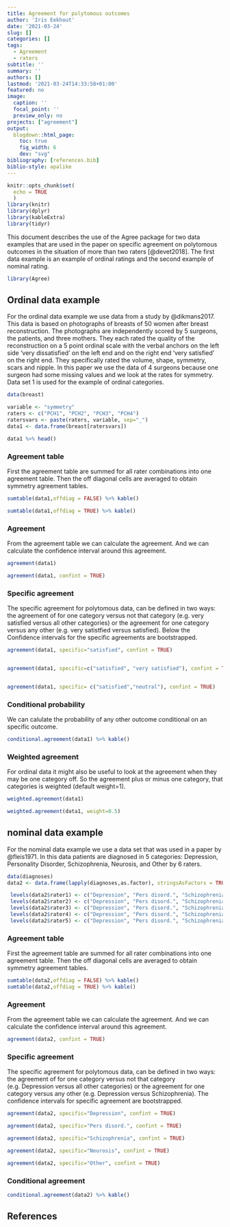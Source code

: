 ```yaml
---
title: Agreement for polytomous outcomes
author: 'Iris Eekhout'
date: '2021-03-24'
slug: []
categories: []
tags:
  - Agreement
  - raters
subtitle: ''
summary: ''
authors: []
lastmod: '2021-03-24T14:33:58+01:00'
featured: no
image:
  caption: ''
  focal_point: ''
  preview_only: no
projects: ["agreement"]
output: 
  blogdown::html_page:
    toc: true
    fig_width: 6
    dev: "svg"
bibliography: [references.bib]
biblio-style: apalike
---
```



```r
knitr::opts_chunk$set(
  echo = TRUE
  )
library(knitr)
library(dplyr)
library(kableExtra)
library(tidyr)
```

This document describes the use of the Agree package for two data examples that are used in the paper on specific agreement on polytomous outcomes in the situation of more than two raters [@devet2018]. The first data example is an example of ordinal ratings and the second example of nominal rating. 

```r
library(Agree)

```

## Ordinal data example
For the ordinal data example we use data from a study by @dikmans2017. This data is based on photographs of breasts of 50 women after breast reconstruction. The photographs are  independently scored by 5 surgeons, the patients, and three mothers. They each rated the quality of the reconstruction on a 5 point ordinal scale with the verbal anchors on the left side ‘very dissatisfied’ on the left end and on the right end ‘very satisfied’ on the right end. They specifically rated the volume, shape, symmetry, scars and nipple. In this paper we use the data of 4 surgeons because one surgeon had some missing values and we look at the rates for symmetry. Data set 1 is used for the example of ordinal categories.

```r
data(breast)

variable <- "symmetry"
raters <- c("PCH1", "PCH2", "PCH3", "PCH4")
ratersvars <- paste(raters, variable, sep="_")
data1 <- data.frame(breast[ratersvars])

data1 %>% head()

```

### Agreement table
First the agreement table are summed for all rater combinations into one agreement table. Then the off diagonal cells are averaged to obtain symmetry agreement tables. 

```r

sumtable(data1,offdiag = FALSE) %>% kable()

sumtable(data1,offdiag = TRUE) %>% kable()
```

### Agreement
From the agreement table we can calculate the agreement. And we can calculate the confidence interval around this agreement.
```r
agreement(data1)

agreement(data1, confint = TRUE)

```


### Specific agreement
The specific agreement for polytomous data, can be defined in two ways: the agreement of for one category versus not that category (e.g. very satisfied versus all other categories) or the agreement for one category versus any other (e.g. very satistfied versus satisfied). Below the Confidence intervals for the specific agreements are bootstrapped.


```r
agreement(data1, specific="satisfied", confint = TRUE)


agreement(data1, specific=c("satisfied", "very satisfied"), confint = TRUE)


agreement(data1, specific= c("satisfied","neutral"), confint = TRUE)

```


### Conditional probability
We can calulate the probability of any other outcome conditional on an specific outcome. 

```r
conditional.agreement(data1) %>% kable()
```


### Weighted agreement
For ordinal data it might also be useful to look at the agreement when they may be one category off. So the agreement plus or minus one category, that categories is weighted (default weight=1). 

```r
weighted.agreement(data1)

weighted.agreement(data1, weight=0.5)

```



## nominal data example
For the nominal data example we use a data set that was used in a paper by @fleis1971. In this data patients are diagnosed in 5 categories: Depression, Personality Disorder, Schizophrenia, Neurosis, and Other by 6 raters. 

```r

data(diagnoses) 
data2 <- data.frame(lapply(diagnoses,as.factor), stringsAsFactors = TRUE)

 levels(data2$rater1) <- c("Depression", "Pers disord.", "Schizophrenia", "Neurosis", "Other")
 levels(data2$rater2) <- c("Depression", "Pers disord.", "Schizophrenia", "Neurosis", "Other")
 levels(data2$rater3) <- c("Depression", "Pers disord.", "Schizophrenia", "Neurosis", "Other")
 levels(data2$rater4) <- c("Depression", "Pers disord.", "Schizophrenia", "Neurosis", "Other")
 levels(data2$rater5) <- c("Depression", "Pers disord.", "Schizophrenia", "Neurosis", "Other")


```


### Agreement table
First the agreement table are summed for all rater combinations into one agreement table. Then the off diagonal cells are averaged to obtain symmetry agreement tables. 

```r
sumtable(data2,offdiag = FALSE) %>% kable()
sumtable(data2,offdiag = TRUE) %>% kable()
```

### Agreement
From the agreement table we can calculate the agreement. And we can calculate the confidence interval around this agreement.
```r
agreement(data2, confint = TRUE)
```

### Specific agreement
The specific agreement for polytomous data, can be defined in two ways: the agreement of for one category versus not that category (e.g. Depression versus all other categories) or the agreement for one category versus any other (e.g. Depression versus Schizophrenia). The confidence intervals for specific agreement are bootstrapped.
```r
agreement(data2, specific="Depression", confint = TRUE)

agreement(data2, specific="Pers disord.", confint = TRUE)

agreement(data2, specific="Schizophrenia", confint = TRUE)

agreement(data2, specific="Neurosis", confint = TRUE)

agreement(data2, specific="Other", confint = TRUE)

```


### Conditional agreement

```r
conditional.agreement(data2) %>% kable()
```

## References

